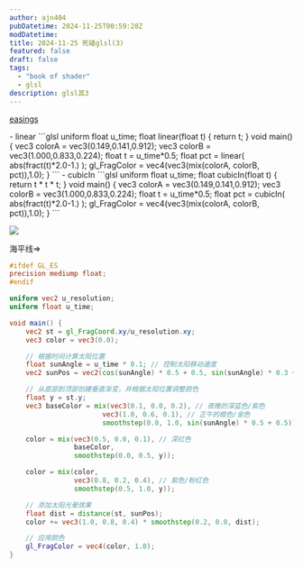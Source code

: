```yaml
---
author: ajn404
pubDatetime: 2024-11-25T00:59:28Z
modDatetime:
title: 2024-11-25 死磕glsl(3)
featured: false
draft: false
tags:
  - "book of shader"
  - glsl
description: glsl其3
---
```



<ShaderTemplateAdd
  fragmentShader="
varying vec2 v_uv;
void main() {
  vec3 color = vec3(v_uv.x, v_uv.y, 0.0);
  gl_FragColor = vec4(color, 1.0);
}
  "
  client:load
/>

[easings](https://easings.net/)


<div class="grid grid-cols-3 gap-4">
- linear
<ShaderTemplateUrl  width="20" height="10" client:load />
```glsl
uniform float u_time;
float linear(float t) {
  return t;
}
void main() {
    vec3 colorA = vec3(0.149,0.141,0.912);
    vec3 colorB = vec3(1.000,0.833,0.224);
    float t = u_time*0.5;
    float pct = linear( abs(fract(t)*2.0-1.) );
    gl_FragColor = vec4(vec3(mix(colorA, colorB, pct)),1.0);
}
```
- cubicIn
<ShaderTemplateUrl width="20" height="10" fragmentShaderPath="/assets/glsl/draft/2.frag"  client:load />
```glsl
uniform float u_time;
float cubicIn(float t) {
  return t * t * t;
}
void main() {
    vec3 colorA = vec3(0.149,0.141,0.912);
    vec3 colorB = vec3(1.000,0.833,0.224);
    float t = u_time*0.5;
    float pct = cubicIn( abs(fract(t)*2.0-1.) );
    gl_FragColor = vec4(vec3(mix(colorA, colorB, pct)),1.0);
}
```
</div>

<ShaderTemplateUrl
  width="30"
  height="30"
  fragmentShaderPath="/assets/glsl/draft/3.frag"
  client:load
/>

![](/assets/webp/turner.webp)

<div class="flex justify-center">
  <p class="flex-1 text-right">海平线=></p>
  <ShaderTemplateUrl
    width="50"
    height="50"
    fragmentShaderPath="/assets/glsl/draft/4.frag"
    client:load
  />
</div>

```glsl
#ifdef GL_ES
precision mediump float;
#endif

uniform vec2 u_resolution;
uniform float u_time;

void main() {
    vec2 st = gl_FragCoord.xy/u_resolution.xy;
    vec3 color = vec3(0.0);

    // 根据时间计算太阳位置
    float sunAngle = u_time * 0.1; // 控制太阳移动速度
    vec2 sunPos = vec2(cos(sunAngle) * 0.5 + 0.5, sin(sunAngle) * 0.3 + 0.7); // 太阳在椭圆形轨迹上移动

    // 从底部到顶部创建垂直渐变，并根据太阳位置调整颜色
    float y = st.y;
    vec3 baseColor = mix(vec3(0.1, 0.0, 0.2), // 夜晚的深蓝色/紫色
                       vec3(1.0, 0.6, 0.1), // 正午的橙色/金色
                       smoothstep(0.0, 1.0, sin(sunAngle) * 0.5 + 0.5)); // 根据太阳高度调整颜色

    color = mix(vec3(0.5, 0.0, 0.1), // 深红色
                baseColor,
                smoothstep(0.0, 0.5, y));

    color = mix(color,
                vec3(0.8, 0.2, 0.4), // 紫色/粉红色
                smoothstep(0.5, 1.0, y));

    // 添加太阳光晕效果
    float dist = distance(st, sunPos);
    color += vec3(1.0, 0.8, 0.4) * smoothstep(0.2, 0.0, dist);

    // 应用颜色
    gl_FragColor = vec4(color, 1.0);
}
```

<ShaderTemplateUrl
  width="50"
  height="50"
  fragmentShaderPath="/assets/glsl/draft/5.frag"
  client:load
/>
